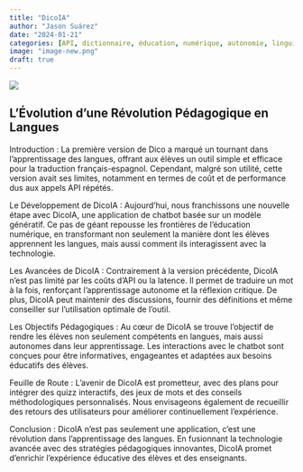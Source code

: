 ```yaml
---
title: "DicoIA"
author: "Jason Suárez"
date: "2024-01-21"
categories: [API, dictionnaire, éducation, numérique, autonomie, linguistique]
image: "image-new.png"
draft: true
---
```


![](image-new.png)

## L'Évolution d'une Révolution Pédagogique en Langues

Introduction :
La première version de Dico a marqué un tournant dans l'apprentissage des langues, offrant aux élèves un outil simple et efficace pour la traduction français-espagnol. Cependant, malgré son utilité, cette version avait ses limites, notamment en termes de coût et de performance dus aux appels API répétés.

Le Développement de DicoIA :
Aujourd'hui, nous franchissons une nouvelle étape avec DicoIA, une application de chatbot basée sur un modèle génératif. Ce pas de géant repousse les frontières de l'éducation numérique, en transformant non seulement la manière dont les élèves apprennent les langues, mais aussi comment ils interagissent avec la technologie.

Les Avancées de DicoIA :
Contrairement à la version précédente, DicoIA n'est pas limité par les coûts d'API ou la latence. Il permet de traduire un mot à la fois, renforçant l'apprentissage autonome et la réflexion critique. De plus, DicoIA peut maintenir des discussions, fournir des définitions et même conseiller sur l'utilisation optimale de l'outil.

Les Objectifs Pédagogiques :
Au cœur de DicoIA se trouve l'objectif de rendre les élèves non seulement compétents en langues, mais aussi autonomes dans leur apprentissage. Les interactions avec le chatbot sont conçues pour être informatives, engageantes et adaptées aux besoins éducatifs des élèves.

Feuille de Route :
L'avenir de DicoIA est prometteur, avec des plans pour intégrer des quizz interactifs, des jeux de mots et des conseils méthodologiques personnalisés. Nous envisageons également de recueillir des retours des utilisateurs pour améliorer continuellement l'expérience.

Conclusion :
DicoIA n'est pas seulement une application, c'est une révolution dans l'apprentissage des langues. En fusionnant la technologie avancée avec des stratégies pédagogiques innovantes, DicoIA promet d'enrichir l'expérience éducative des élèves et des enseignants.

